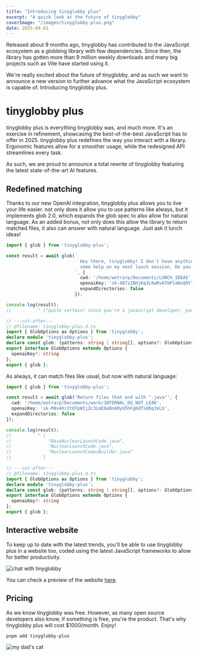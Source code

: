 ```yaml
---
title: "Introducing tinyglobby plus"
excerpt: "A quick look at the future of tinyglobby"
coverImage: "/images/tinyglobby-plus.png"
date: 2025-04-01
---
```


Released about 9 months ago, tinyglobby has contributed to the JavaScript ecosystem
as a globbing library with few dependencies. Since then, the library has gotten more than 9 million
weekly downloads and many big projects such as Vite have started using it.

We're really excited about the future of tinyglobby, and as such we want to announce
a new version to further advance what the JavaScript ecosystem is capable of. Introducing tinyglobby plus.

# tinyglobby plus

tinyglobby plus is everything tinyglobby was, and much more. It's an exercise in refinement, showcasing
the best-of-the-best JavaScript has to offer in 2025. tinyglobby plus redefines the way you interact
with a library. Ergonomic features allow for a smoother usage, while the redesigned API streamlines every task.

As such, we are proud to announce a total rewrite of tinyglobby featuring the latest state-of-the-art AI features.

## Redefined matching

Thanks to our new OpenAI integration, tinyglobby plus allows you to live your life easier.
not only does it allow you to use patterns like always, but it implements glob 2.0, which expands
the glob spec to also allow for natural language. As an added bonus, not only does this allow the library
to return matched files, it also can answer with natural language. Just ask it
lunch ideas!

```ts
import { glob } from 'tinyglobby-plus';

const result = await glob(`
                            Hey there, tinyglobby! I don't have anything to glob today, but i'd like
                            some help on my next lunch session. Do you have any ideas for a good lunch?
                          `, {
                            cwd: '/home/wotrarp/Documents/LUNCH_IDEAS',
                            openaiKey: 'sk-4B7zZ8HjKq3L0wRv6TmP1aNxQ9YlEfUdX5oC2sVrMhGk',
                            expandDirectories: false
                          });

console.log(result);
//          ^ ["quite certain! since you're a javascript developer, you could try eating the souls of your coworkers. hope this helps!"]

// ---cut-after---
// @filename: tinyglobby-plus.d.ts
import { GlobOptions as Options } from 'tinyglobby';
declare module 'tinyglobby-plus';
declare const glob: (patterns: string | string[], options?: GlobOptions) => Promise<string[]>;
export interface GlobOptions extends Options {
  openaiKey?: string
};
export { glob };
```

As always, it can match files like usual, but now with natural language:

```ts
import { glob } from 'tinyglobby-plus';

const result = await glob('Return files that end with ".java"', {
  cwd: '/home/wotrarp/Documents/work/INTERNAL_DO_NOT_LEAK',
  openaiKey: 'sk-M9v4Xr2tQ7pW1jZc3LmE6oBnA0yU5hFgKdTs8RqJeLb',
  expandDirectories: false
});

console.log(result);
//          ^ [
//              "BaseNuclearLaunchCode.java",
//              "NuclearLaunchCode.java",
//              "NuclearLaunchCodesBuilder.java"
//            ]

// ---cut-after---
// @filename: tinyglobby-plus.d.ts
import { GlobOptions as Options } from 'tinyglobby';
declare module 'tinyglobby-plus';
declare const glob: (patterns: string | string[], options?: GlobOptions) => Promise<string[]>;
export interface GlobOptions extends Options {
  openaiKey?: string
};
export { glob };
```

## Interactive website

To keep up to date with the latest trends, you'll be able to use tinyglobby plus in a website too,
coded using the latest JavaScript frameworks to allow for better productivity.

![chat with tinyglobby](/images/chat.png#247)

You can check a preview of the website [here](/extra/tinyglobby-plus).

## Pricing

As we know tinyglobby was free. However, as many open source developers also know, if something is free,
you're the product. That's why tinyglobby plus will cost $1000/month. Enjoy!

```sh
pnpm add tinyglobby-plus
```

![my dad's cat](/images/luigi.png#400)
